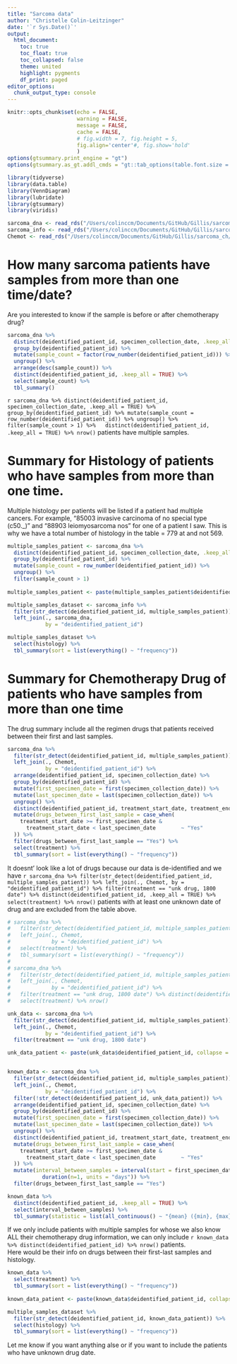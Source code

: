 ```yaml
---
title: "Sarcoma data"
author: "Christelle Colin-Leitzinger"
date: '`r Sys.Date()`'
output: 
  html_document:
    toc: true
    toc_float: true
    toc_collapsed: false
    theme: united
    highlight: pygments
    df_print: paged
editor_options: 
  chunk_output_type: console
---
```


<style type="text/css">

.figure {
    margin-top: 100px;
    margin-bottom: 100px;
}

table {
    margin-top: 10px;
    margin-bottom: 25px !important;
}
</style>

```r
knitr::opts_chunk$set(echo = FALSE,
                      warning = FALSE,
                      message = FALSE,
                      cache = FALSE,
                      # fig.width = 7, fig.height = 5, 
                      fig.align='center'#, fig.show='hold'
                      )
options(gtsummary.print_engine = "gt")
options(gtsummary.as_gt.addl_cmds = "gt::tab_options(table.font.size = 14, data_row.padding = gt::px(1))")
```

```r
library(tidyverse)
library(data.table)
library(VennDiagram)
library(lubridate)
library(gtsummary)
library(viridis)
```

```r
sarcoma_dna <- read_rds("/Users/colinccm/Documents/GitHub/Gillis/sarcoma_ch/sarcoma_dna.rds")
sarcoma_info <- read_rds("/Users/colinccm/Documents/GitHub/Gillis/sarcoma_ch/sarcoma_info.rds")
Chemot <- read_rds("/Users/colinccm/Documents/GitHub/Gillis/sarcoma_ch/Chemot.rds")
```

# How many sarcoma patients have samples from more than one time/date?
Are you interested to know if the sample is before or after chemotherapy drug?

```r
sarcoma_dna %>% 
  distinct(deidentified_patient_id, specimen_collection_date, .keep_all = TRUE) %>% 
  group_by(deidentified_patient_id) %>% 
  mutate(sample_count = factor(row_number(deidentified_patient_id))) %>% 
  ungroup() %>% 
  arrange(desc(sample_count)) %>% 
  distinct(deidentified_patient_id, .keep_all = TRUE) %>% 
  select(sample_count) %>% 
  tbl_summary()
```
`r sarcoma_dna %>% distinct(deidentified_patient_id, specimen_collection_date, .keep_all = TRUE) %>% group_by(deidentified_patient_id) %>% mutate(sample_count = row_number(deidentified_patient_id)) %>% ungroup() %>% filter(sample_count > 1) %>%   distinct(deidentified_patient_id, .keep_all = TRUE) %>% nrow()` patients have multiple samples.

# Summary for Histology of patients who have samples from more than one time.
Multiple histology per patients will be listed if a patient had multiple cancers. For example, "85003 invasive carcinoma of no special type (c50._)" and "88903 leiomyosarcoma nos" for one of a patient I saw. This is why we have a total number of histology in the table = 779 at and not 569.
```r
multiple_samples_patient <- sarcoma_dna %>% 
  distinct(deidentified_patient_id, specimen_collection_date, .keep_all = TRUE) %>% 
  group_by(deidentified_patient_id) %>% 
  mutate(sample_count = row_number(deidentified_patient_id)) %>% 
  ungroup() %>% 
  filter(sample_count > 1)
  
multiple_samples_patient <- paste(multiple_samples_patient$deidentified_patient_id, collapse = "|")

multiple_samples_dataset <- sarcoma_info %>% 
  filter(str_detect(deidentified_patient_id, multiple_samples_patient)) %>% 
  left_join(., sarcoma_dna, 
            by = "deidentified_patient_id")

multiple_samples_dataset %>% 
  select(histology) %>% 
  tbl_summary(sort = list(everything() ~ "frequency"))
```

# Summary for Chemotherapy Drug of patients who have samples from more than one time
The drug summary include all the regimen drugs that patients received between their first and last samples.  

```r
sarcoma_dna %>% 
  filter(str_detect(deidentified_patient_id, multiple_samples_patient)) %>% 
  left_join(., Chemot,
            by = "deidentified_patient_id") %>% 
  arrange(deidentified_patient_id, specimen_collection_date) %>% 
  group_by(deidentified_patient_id) %>% 
  mutate(first_specimen_date = first(specimen_collection_date)) %>% 
  mutate(last_specimen_date = last(specimen_collection_date)) %>% 
  ungroup() %>% 
  distinct(deidentified_patient_id, treatment_start_date, treatment_end_date, treatment, first_specimen_date, last_specimen_date) %>% 
  mutate(drugs_between_first_last_sample = case_when(
    treatment_start_date >= first_specimen_date &
      treatment_start_date < last_specimen_date        ~ "Yes"
  )) %>% 
  filter(drugs_between_first_last_sample == "Yes") %>% 
  select(treatment) %>% 
  tbl_summary(sort = list(everything() ~ "frequency"))
```

 It doesnt' look like a lot of drugs because our data is de-identified and we have `r sarcoma_dna %>% filter(str_detect(deidentified_patient_id, multiple_samples_patient)) %>% left_join(., Chemot, by = "deidentified_patient_id") %>% filter(treatment == "unk drug, 1800 date") %>% distinct(deidentified_patient_id, .keep_all = TRUE) %>% select(treatment) %>% nrow()` patients with at least one unknown date of drug and are excluded from the table above.  
```r
# sarcoma_dna %>% 
#   filter(str_detect(deidentified_patient_id, multiple_samples_patient)) %>% 
#   left_join(., Chemot,
#             by = "deidentified_patient_id") %>% 
#   select(treatment) %>% 
#   tbl_summary(sort = list(everything() ~ "frequency"))
# 
# sarcoma_dna %>%
#   filter(str_detect(deidentified_patient_id, multiple_samples_patient)) %>%
#   left_join(., Chemot,
#             by = "deidentified_patient_id") %>%
#   filter(treatment == "unk drug, 1800 date") %>% distinct(deidentified_patient_id, .keep_all = TRUE) %>% 
#   select(treatment) %>% nrow()
```

```r
unk_data <- sarcoma_dna %>%
  filter(str_detect(deidentified_patient_id, multiple_samples_patient)) %>%
  left_join(., Chemot,
            by = "deidentified_patient_id") %>%
  filter(treatment == "unk drug, 1800 date")

unk_data_patient <- paste(unk_data$deidentified_patient_id, collapse = "|")


known_data <- sarcoma_dna %>%
  filter(str_detect(deidentified_patient_id, multiple_samples_patient)) %>% 
  left_join(., Chemot,
            by = "deidentified_patient_id") %>%
  filter(!str_detect(deidentified_patient_id, unk_data_patient)) %>% 
  arrange(deidentified_patient_id, specimen_collection_date) %>% 
  group_by(deidentified_patient_id) %>% 
  mutate(first_specimen_date = first(specimen_collection_date)) %>% 
  mutate(last_specimen_date = last(specimen_collection_date)) %>% 
  ungroup() %>% 
  distinct(deidentified_patient_id, treatment_start_date, treatment_end_date, treatment, first_specimen_date, last_specimen_date) %>% 
  mutate(drugs_between_first_last_sample = case_when(
    treatment_start_date >= first_specimen_date &
      treatment_start_date < last_specimen_date        ~ "Yes"
  )) %>% 
  mutate(interval_between_samples = interval(start = first_specimen_date, end = last_specimen_date)/
           duration(n=1, units = "days")) %>% 
  filter(drugs_between_first_last_sample == "Yes")

known_data %>% 
  distinct(deidentified_patient_id, .keep_all = TRUE) %>% 
  select(interval_between_samples) %>% 
  tbl_summary(statistic = list(all_continuous() ~ "{mean} ({min}, {max})"))
```

If we only include patients with multiple samples for whose we also know ALL their chemotherapy drug information, we can only include `r known_data %>% distinct(deidentified_patient_id) %>% nrow()` patients.  
Here would be their info on drugs between their first-last samples and histology.

```r

known_data %>% 
  select(treatment) %>% 
  tbl_summary(sort = list(everything() ~ "frequency"))
  
known_data_patient <- paste(known_data$deidentified_patient_id, collapse = "|")

multiple_samples_dataset %>% 
  filter(str_detect(deidentified_patient_id, known_data_patient)) %>%
  select(histology) %>% 
  tbl_summary(sort = list(everything() ~ "frequency"))
```

Let me know if you want anything alse or if you want to include the patients who have unknown drug date.




